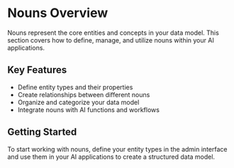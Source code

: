 # Nouns Overview

Nouns represent the core entities and concepts in your data model. This section covers how to define, manage, and utilize nouns within your AI applications.

## Key Features

- Define entity types and their properties
- Create relationships between different nouns
- Organize and categorize your data model
- Integrate nouns with AI functions and workflows

## Getting Started

To start working with nouns, define your entity types in the admin interface and use them in your AI applications to create a structured data model.
